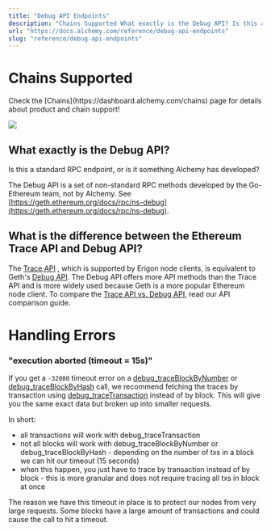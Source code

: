 ```yaml
---
title: "Debug API Endpoints"
description: "Chains Supported What exactly is the Debug API? Is this a standard RPC endpoint, or is it something Alchemy has developed? The Debug API is a set of non-standard RPC methods developed by the Go-Ethereum team, not by Alchemy. See https://geth.ethereum.org/docs/rpc/ns-debug . What is the difference be..."
url: "https://docs.alchemy.com/reference/debug-api-endpoints"
slug: "reference/debug-api-endpoints"
---
```


# Chains Supported

<Info>
  Check the [Chains](https://dashboard.alchemy.com/chains) page for details about product and chain support!

  ![](523fb8a9a9d899921ee1046d0ff1b389967a9976d1c6112ebbbe071ddd1ef374-image.png)
</Info>

## What exactly is the Debug API?

Is this a standard RPC endpoint, or is it something Alchemy has developed?

The Debug API is a set of non-standard RPC methods developed by the Go-Ethereum team, not by Alchemy. See [https://geth.ethereum.org/docs/rpc/ns-debug](https://geth.ethereum.org/docs/rpc/ns-debug).

## What is the difference between the Ethereum Trace API and Debug API?

The [Trace API](/reference/trace-api) , which is supported by Erigon node clients, is equivalent to Geth's [Debug API](/reference/debug-api-quickstart). The Debug API offers more API methods than the Trace API and is more widely used because Geth is a more popular Ethereum node client. To compare the [Trace API vs. Debug API](/reference/trace-api-vs-debug-api), read our API comparison guide.

# Handling Errors

### "execution aborted (timeout = 15s)"

If you get a `-32000` timeout error on a [debug\_traceBlockByNumber](/reference/debug-traceblockbynumber) or [debug\_traceBlockByHash](/reference/debug-traceblockbyhash) call, we recommend fetching the traces by transaction using [debug\_traceTransaction](/reference/debug-tracetransaction) instead of by block. This will give you the same exact data but broken up into smaller requests.

In short:

* all transactions will work with debug\_traceTransaction
* not all blocks will work with debug\_traceBlockByNumber or debug\_traceBlockByHash - depending on the number of txs in a block we can hit our timeout (15 seconds)
* when this happen, you just have to trace by transaction instead of by block - this is more granular and does not require tracing all txs in block at once

The reason we have this timeout in place is to protect our nodes from very large requests. Some blocks have a large amount of transactions and could cause the call to hit a timeout.

